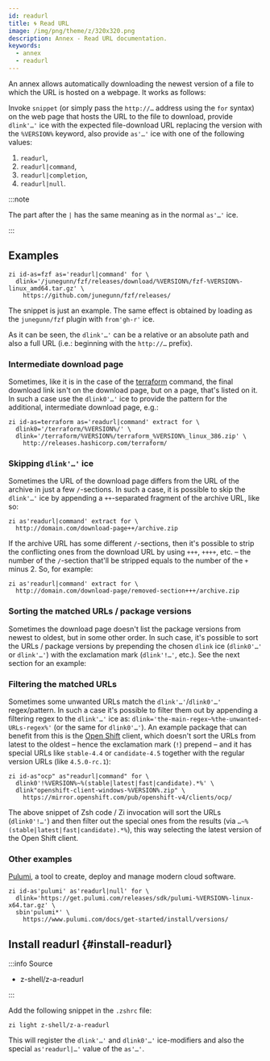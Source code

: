 ```yaml
---
id: readurl
title: 🌀 Read URL
image: /img/png/theme/z/320x320.png
description: Annex - Read URL documentation.
keywords:
  - annex
  - readurl
---
```



An annex allows automatically downloading the newest version of a file to which the URL is hosted on a webpage. It works as follows:

Invoke `snippet` (or simply pass the `http://…` address using the `for` syntax) on the web page that hosts the URL to the file to download, provide `dlink'…'` ice with the expected file-download URL replacing the version with the `%VERSION%` keyword, also provide `as'…'` ice with one of the following values:

1. `readurl`,
2. `readurl|command`,
3. `readurl|completion`,
4. `readurl|null`.

:::note

The part after the `|` has the same meaning as in the normal `as'…'` ice.

:::

## Examples

```shell showLineNumbers
zi id-as=fzf as='readurl|command' for \
  dlink='/junegunn/fzf/releases/download/%VERSION%/fzf-%VERSION%-linux_amd64.tar.gz' \
    https://github.com/junegunn/fzf/releases/
```

The snippet is just an example. The same effect is obtained by loading as the `junegunn/fzf` plugin with `from'gh-r'` ice.

As it can be seen, the `dlink'…'` can be a relative or an absolute path and also a full URL (i.e.: beginning with the `http://…` prefix).

### Intermediate download page

Sometimes, like it is in the case of the [terraform][terraform-link] command, the final download link isn't on the download page, but on a page, that's listed on it. In such a case use the `dlink0'…'` ice to provide the pattern for the additional, intermediate download page, e.g.:

```shell showLineNumbers
zi id-as=terraform as='readurl|command' extract for \
  dlink0='/terraform/%VERSION%/' \
  dlink='/terraform/%VERSION%/terraform_%VERSION%_linux_386.zip' \
    http://releases.hashicorp.com/terraform/
```

### Skipping `dlink'…'` ice

Sometimes the URL of the download page differs from the URL of the archive in just a few `/`-sections. In such a case, it is possible to skip the `dlink'…'` ice by appending a `++`-separated fragment of the archive URL, like so:

```shell showLineNumbers
zi as'readurl|command' extract for \
  http://domain.com/download-page++/archive.zip
```

If the archive URL has some different `/`-sections, then it's possible to strip the conflicting ones from the download URL by using `+++`, `++++`, etc. – the number of the `/`-section that'll be stripped equals to the number of the `+` minus 2. So, for example:

```shell showLineNumbers
zi as'readurl|command' extract for \
  http://domain.com/download-page/removed-section+++/archive.zip
```

### Sorting the matched URLs / package versions

Sometimes the download page doesn't list the package versions from newest to oldest, but in some other order. In such case, it's possible to sort the URLs / package versions by prepending the chosen `dlink` ice (`dlink0'…'` or `dlink'…'`) with the exclamation mark (`dlink'!…'`, etc.). See the next section for an example:

### Filtering the matched URLs

Sometimes some unwanted URLs match the `dlink'…'`/`dlink0'…'` regex/pattern. In such a case it's possible to filter them out by appending a filtering regex to the `dlink'…'` ice as: `dlink='the-main-regex~%the-unwanted-URLs-regex%'` (or the same for `dlink0'…'`). An example package that can benefit from this is the [Open Shift][open-shift-link] client, which doesn't sort the URLs from latest to the oldest – hence the exclamation mark (`!`) prepend – and it has special URLs like `stable-4.4` or `candidate-4.5` together with the regular version URLs (like `4.5.0-rc.1`):

```shell showLineNumbers
zi id-as"ocp" as"readurl|command" for \
  dlink0'!%VERSION%~%(stable|latest|fast|candidate).*%' \
  dlink"openshift-client-windows-%VERSION%.zip" \
    https://mirror.openshift.com/pub/openshift-v4/clients/ocp/
```

The above snippet of Zsh code / Zi invocation will sort the URLs (`dlink0'!…'`) and then filter out the special ones from the results (via `…~%(stable|latest|fast|candidate).*%`), this way selecting the latest version of the Open Shift client.

### Other examples

[Pulumi][pulumi-link], a tool to create, deploy and manage modern cloud software.

```shell showLineNumbers
zi id-as'pulumi' as'readurl|null' for \
  dlink='https://get.pulumi.com/releases/sdk/pulumi-%VERSION%-linux-x64.tar.gz' \
  sbin'pulumi*' \
    https://www.pulumi.com/docs/get-started/install/versions/
```

## Install readurl {#install-readurl}

:::info Source

- <Link className='github-link' href='https://github.com/z-shell/z-a-readurl'>
    z-shell/z-a-readurl
  </Link>

:::

<Tabs>
  <TabItem value="default" label="Default" default>

Add the following snippet in the `.zshrc` file:

```shell
zi light z-shell/z-a-readurl
```

</TabItem>
</Tabs>

This will register the `dlink'…'` and `dlink0'…'` ice-modifiers and also the special `as'readurl|…'` value of the `as'…'`.

<!-- end-of-file -->
<!-- links -->
<!-- external -->

[open-shift-link]: https://www.openshift.com/
[pulumi-link]: https://www.pulumi.com/
[terraform-link]: http://releases.hashicorp.com/terraform
